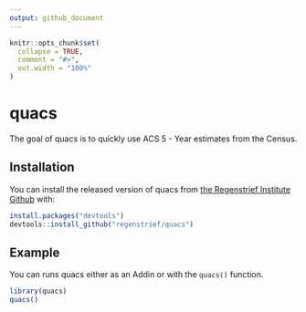 ```yaml
---
output: github_document
---
```


<!-- README.md is generated from README.Rmd. Please edit that file -->

```r
knitr::opts_chunk$set(
  collapse = TRUE,
  comment = "#>",
  out.width = "100%"
)
```

# quacs

<!-- badges: start -->
<!-- badges: end -->

The goal of quacs is to quickly use ACS 5 - Year estimates from the Census.

## Installation

You can install the released version of quacs from [the Regenstrief Institute Github](https://github.com/regenstrief/quacs) with:

```r
install.packages("devtools")
devtools::install_github("regenstrief/quacs")
```

## Example

You can runs quacs either as an Addin or with the `quacs()` function.

```r
library(quacs)
quacs()
```
